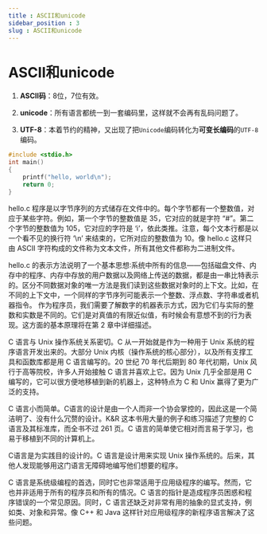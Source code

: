 ```yaml
---
title : ASCII和unicode
sidebar_position : 3
slug : ASCII和unicode
---
```

# ASCII和unicode


1. **ASCII码**：8位，7位有效。

2. **unicode**：所有语言都统一到一套编码里，这样就不会再有乱码问题了。

3. **UTF-8**：本着节约的精神，又出现了把`Unicode`编码转化为**可变长编码**的`UTF-8`编码。


```c
#include <stdio.h>
int main()
{
    printf("hello, world\n");
    return 0;
}
```

hello.c 程序是以字节序列的方式储存在文件中的。每个字节都有一个整数值，对应于某些字符。例如，第一个字节的整数值是 35，它对应的就是字符 “#”。第二个字节的整数值为 105，它对应的字符是 ‘i’，依此类推。注意，每个文本行都是以一个看不见的换行符 ‘\n’ 来结束的，它所对应的整数值为 10。像 hello.c 这样只由 ASCII 字符构成的文件称为文本文件，所有其他文件都称为二进制文件。

hello.c 的表示方法说明了一个基本思想∶系统中所有的信息——包括磁盘文件、内存中的程序、内存中存放的用户数据以及网络上传送的数据，都是由一串比特表示的。区分不同数据对象的唯一方法是我们读到这些数据对象时的上下文。比如，在不同的上下文中，一个同样的字节序列可能表示一个整数、浮点数、字符串或者机器指令。 作为程序员，我们需要了解数字的机器表示方式，因为它们与实际的整数和实数是不同的。它们是对真值的有限近似值，有时候会有意想不到的行为表现。这方面的基本原理将在第 2 章中详细描述。

C 语言与 Unix 操作系统关系密切。C 从一开始就是作为一种用于 Unix 系统的程序语言开发出来的。大部分 Unix 内核（操作系统的核心部分），以及所有支撑工具和函数库都是用 C 语言编写的。20 世纪 70 年代后期到 80 年代初期，Unix 风行于高等院校，许多人开始接触 C 语言并喜欢上它。因为 Unix 几乎全部是用 C 编写的，它可以很方便地移植到新的机器上，这种特点为 C 和 Unix 赢得了更为广泛的支持。

C 语言小而简单。C语言的设计是由一个人而非一个协会掌控的，因此这是一个简洁明了、没有什么冗赘的设计。K&R 这本书用大量的例子和练习描述了完整的 C 语言及其标准库，而全书不过  261 页。C 语言的简单使它相对而言易于学习，也易于移植到不同的计算机上。 

C语言是为实践目的设计的。C 语言是设计用来实现 Unix 操作系统的。后来，其他人发现能够用这门语言无障碍地编写他们想要的程序。

C 语言是系统级编程的首选，同时它也非常适用于应用级程序的编写。然而，它也并非适用于所有的程序员和所有的情况。C 语言的指针是造成程序员困惑和程序错误的一个常见原因。同时，C 语言还缺乏对非常有用的抽象的显式支持，例如类、对象和异常。像 C++ 和 Java 这样针对应用级程序的新程序语言解决了这些问题。